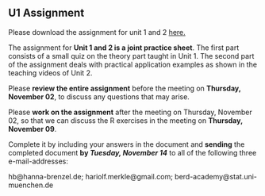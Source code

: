 ## U1 Assignment {.unnumbered}

Please download the assignment for unit 1 and 2 [here.](https://github.com/BERD-NFDI/microsimulation-machine-learning-os/tree/main/Assignments/U1-2_Microsimulation)

The assignment for **Unit 1 and 2 is a joint practice sheet**. The first part consists of a small quiz on the theory part taught in Unit 1. The second part of the assignment deals with practical application examples as shown in the teaching videos of Unit 2.

Please **review the entire assignment** before the meeting on **Thursday, November 02**, to discuss any questions that may arise.

Please **work on the assignment** after the meeting on Thursday, November 02, so that we can discuss the R exercises in the meeting on **Thursday, November 09**.

Complete it by including your answers in the document and **sending** the completed document **by *Tuesday, November 14*** to all of the following three e-mail-addresses:

hb\@hanna-brenzel.de; hariolf.merkle\@gmail.com; berd-academy\@stat.uni-muenchen.de
